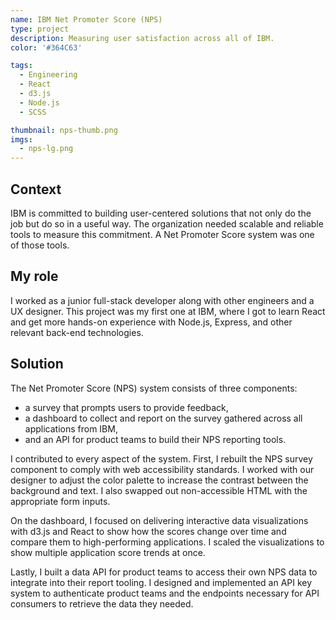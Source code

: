 ```yaml
---
name: IBM Net Promoter Score (NPS)
type: project
description: Measuring user satisfaction across all of IBM.
color: '#364C63'

tags:
  - Engineering
  - React
  - d3.js
  - Node.js
  - SCSS

thumbnail: nps-thumb.png
imgs:
  - nps-lg.png
---
```


## Context

IBM is committed to building user-centered solutions that not only do the job but do so in a useful way. The organization needed scalable and reliable tools to measure this commitment. A Net Promoter Score system was one of those tools.

## My role

I worked as a junior full-stack developer along with other engineers and a UX designer. This project was my first one at IBM, where I got to learn React and get more hands-on experience with Node.js, Express, and other relevant back-end technologies.

## Solution

The Net Promoter Score (NPS) system consists of three components:

- a survey that prompts users to provide feedback,
- a dashboard to collect and report on the survey gathered across all applications from IBM,
- and an API for product teams to build their NPS reporting tools.

I contributed to every aspect of the system. First, I rebuilt the NPS survey component to comply with web accessibility standards. I worked with our designer to adjust the color palette to increase the contrast between the background and text. I also swapped out non-accessible HTML with the appropriate form inputs.

On the dashboard, I focused on delivering interactive data visualizations with d3.js and React to show how the scores change over time and compare them to high-performing applications. I scaled the visualizations to show multiple application score trends at once.

Lastly, I built a data API for product teams to access their own NPS data to integrate into their report tooling. I designed and implemented an API key system to authenticate product teams and the endpoints necessary for API consumers to retrieve the data they needed.
